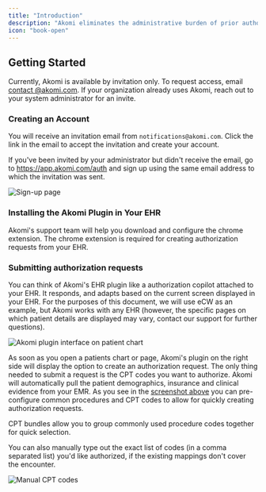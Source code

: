 ```yaml
---
title: "Introduction"
description: "Akomi eliminates the administrative burden of prior authorizations for healthcare providers.  What typically takes 10-20 minutes per patient can now be completed in under 5 seconds. Akomi uses AI to extract clinical evidence from your EHR, validate it against payer guidelines, respond to authorization questions, and submit requests via portals or phone—entirely autonomously. The entire process is seamlessly initiated from within your existing EHR workflow."
icon: "book-open"
---
```


## Getting Started

Currently, Akomi is available by invitation only. To request access, email [contact
@akomi.com](mailto:contact@akomi.com). If your organization already uses Akomi, reach out to your system administrator for an invite.

### Creating an Account

You will receive an invitation email from `notifications@akomi.com`. Click the link in the email to accept the invitation and create your account.

If you've been invited by your administrator but didn't receive the email, go to https://app.akomi.com/auth and sign up using the same email address to which the invitation was sent.

<Frame>
  <img
    src="/images/invite-email.png"
    alt="Sign-up page"
    title="Akomi Sign-up Page"
    className="mx-auto"
    style={{ width:"70%",border:"1px solid #e5e7eb",borderRadius:"var(--rounded-lg,0.5rem)" }}
    caption="Akomi Invite Email"
  />
</Frame>

### Installing the Akomi Plugin in Your EHR

<Info>
  Akomi's support team will help you download and configure the chrome
  extension. The chrome extension is required for creating authorization
  requests from your EHR.
</Info>

### Submitting authorization requests

You can think of Akomi's EHR plugin like a authorization copilot attached to your EHR. It responds,
and adapts based on the current screen displayed in your EHR. For the purposes of this document, we will use eCW as an example,
but Akomi works with any EHR (however, the specific pages on which patient details are displayed may vary, contact our support for further questions).

<a id="akomi-plugin-screenshot" />

<Frame caption="Akomi's side panel, overlayed on eCW patient chart">
  <img
    src="/images/plugin-patient-chart.png"
    alt="Akomi plugin interface on patient chart"
    title="Akomi Plugin on Patient Chart"
    className="mx-auto"
    style={{ width:"80%",border:"1px solid #e5e7eb",borderRadius:"var(--rounded-lg,0.5rem)" }}
  />
</Frame>

As soon as you open a patients chart or page, Akomi's plugin on the right side will display the option to create an
authorization request. The only thing needed to submit a request is the CPT codes you want to authorize. Akomi will automatically pull
the patient demographics, insurance and clinical evidence from your EMR. As you see in the [screenshot above](#akomi-plugin-screenshot)
you can pre-configure common procedures and CPT codes to allow for quickly creating authorization requests.

<Card title="Configure CPT Code Bundles" icon="component" href="/configure-cpt-bundles" cta="Learn more">
  CPT bundles allow you to group commonly used procedure codes together for
  quick selection.
</Card>

You can also manually type out the exact list of codes (in a comma separated list) you'd like authorized, if the existing mappings don't cover the encounter.

<Frame caption="Manually enter any set of codes in a comma separated list">
  <img
    src="/images/manual-cpt-entry.gif"
    alt="Manual CPT codes"
    title="Manual CPT codes"
    className="mx-auto"
    style={{ width:"50%",border:"1px solid #e5e7eb",borderRadius:"var(--rounded-lg,0.5rem)" }}
  />
</Frame>